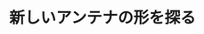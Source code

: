 ﻿---
title: "新しいアンテナの形を探る"
category: "工学院"
vol: 11
interviewee: "後藤・安藤 "
url: ""
tags: ["電波","アンテナ"]
pdf: "11-4.pdf"
career: ""
preface: "我々が電波の存在を知りそれを利用するようになってから、まだ百年程しか経っていない。しかしこの百年の間に電波は様々な方面で高度な使い方をされるようになってきた。その電波を送り出したり受け取ったりするのがアンテナの役割である。今回は、このアンテナを平面化する研究をしておられる後藤・安藤を訪れ、後藤尚久教授にお話をうかがった。"
---
